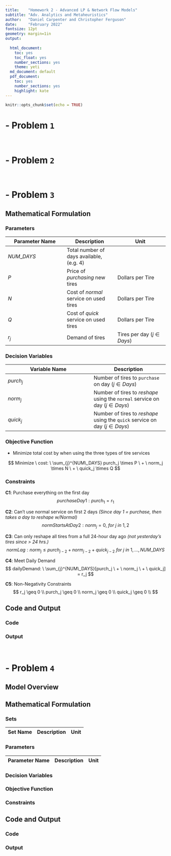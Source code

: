 ```yaml
---
title:    "Homework 2 - Advanced LP & Network Flow Models"
subtitle: "Adv. Analytics and Metaheuristics"
author:   "Daniel Carpenter and Christopher Ferguson"
date:     "February 2022"
fontsize: 12pt
geometry: margin=1in
output:
 
  html_document: 
    toc: yes
    toc_float: yes
    number_sections: yes
    theme: yeti
  md_document: default
  pdf_document: 
    toc: yes
    number_sections: yes
    highlight: kate
---
```


```r
knitr::opts_chunk$set(echo = TRUE)
```

# - Problem `1`

<!-- ## Model Overview -->
<!-- ![ ]("Images/overview1.jpg") -->

<!-- ## Mathematical Formulation -->

<!-- ### Sets -->


<!-- ### Parameters -->


<!-- ### Decision Variables -->


<!-- ### Objective Function -->


<!-- ### Constraints -->


<!-- \newpage -->

<!-- ## Code and Output -->

<!-- ### Code -->
<!-- ![ ]("Images/code1.jpg") -->


<!-- \newpage -->

<!-- ### Output -->
<!-- ![ ]("Images/output1.jpg") -->


<br>

\newpage
# - Problem `2`

<!-- ## Model Overview -->
<!-- ![ ]("Images/overview2.jpg") -->

<!-- ## Mathematical Formulation -->

<!-- ### Sets -->


<!-- ### Parameters -->


<!-- ### Decision Variables -->


<!-- ### Objective Function -->


<!-- ### Constraints -->


<!-- \newpage -->

<!-- ## Code and Output -->

<!-- ### Code -->
<!-- ![ ]("Images/code2.jpg") -->


<!-- \newpage -->

<!-- ### Output -->
<!-- ![ ]("Images/output2.jpg") -->


<br>

\newpage
# - Problem `3`

## Mathematical Formulation

### Parameters

Parameter Name | Description | Unit
---------------|-------------|-------------
$NUM\_DAYS$   | Total number of days available, (e.g. 4)
$P$ | Price of *purchasing* new tires        | Dollars per Tire
$N$ | Cost of *normal* service on used tires | Dollars per Tire 
$Q$ | Cost of *quick* service on used tires  | Dollars per Tire 
$r_j$ | Demand of tires                      | Tires per day ($j \in Days$)


### Decision Variables

Variable Name  | Description
---------------|-------------
$purch_j$ | Number of tires to `purchase` on day ($j \in Days$)
$norm_j$  | Number of tires to *reshape* using the `normal` service on day ($j \in Days$)
$quick_j$ | Number of tires to *reshape* using the `quick` service on day ($j \in Days$)


### Objective Function
* Minimize total cost by when using the three types of tire services

$$
Minimize \ cost: \ \sum_{j}^{NUM\_DAYS}
purch_j \times P \ + \ 
norm_j \times N \ + \ 
quick_j \times Q
$$


### Constraints

\newpage

**C1**: Purchase everything on the first day
$$
purchaseDay1: purch_1 = r_1
$$

**C2**: Can't use normal service on first 2 days *(Since day 1 = purchase, then takes a day to reshape w/Normal)*
$$
normStartsAtDay2: norm_j = 0, 
\ for \ j \ in \ 1, 2
$$

**C3**: Can only reshape all tires from a full 24-hour day ago *(not yesterday's tires since > 24 hrs.)*
$$
normLag: norm_j \leq purch_{j-2} + norm_{j-2} + quick_{j-2}
\ for \ j \ in \ 1,\dots, NUM\_DAYS
$$

**C4**: Meet Daily Demand
$$
dailyDemand: \ \sum_{j}^{NUM\_DAYS}[purch_j \ + \ norm_j \ + \ quick_j] = r_j
$$

**C5**: Non-Negativity Constraints
$$
r_j     \geq 0 \\
purch_j  \geq 0 \\ 
norm_j  \geq 0 \\ 
quick_j \geq 0 \\
$$


## Code and Output

### Code
<!-- ![ ]("Images/code3.jpg") -->


\newpage

### Output
<!-- ![ ]("Images/output3.jpg") -->


<br>

\newpage
# - Problem `4`

## Model Overview
<!-- ![ ]("Images/overview4.jpg") -->

## Mathematical Formulation

### Sets

Set Name | Description | Unit
---------|-------------|-------------


### Parameters

Parameter Name | Description | Unit
---------------|-------------|-------------


### Decision Variables


### Objective Function


### Constraints


\newpage

## Code and Output

### Code
<!-- ![ ]("Images/code4.jpg") -->


\newpage

### Output
<!-- ![ ]("Images/output4.jpg") -->


